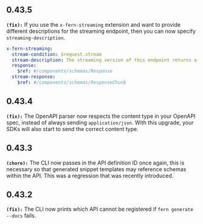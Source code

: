 ## 0.43.5
**`(fix):`** If you use the `x-fern-streaming` extension and want to provide different descriptions
for the streaming endpoint, then you can now specify `streaming-description`.

```yml openapi.yml
x-fern-streaming:
  stream-condition: $request.stream
  stream-description: The streaming version of this endpoint returns a series of chunks ...
  response:
    $ref: #/components/schemas/Response
  stream-response:
    $ref: #/components/schemas/ResponseChunk
```


## 0.43.4
**`(fix):`** The OpenAPI parser now respects the content type in your OpenAPI spec, instead of always sending
`application/json`. With this upgrade, your SDKs will also start to send the correct content type.


## 0.43.3
**`(chore):`** The CLI now passes in the API definition ID once again, this is necessary so that generated snippet templates
may reference schemas within the API. This was a regression that was recently introduced.


## 0.43.2
**`(fix):`** The CLI now prints which API cannot be registered if `fern generate --docs` fails.


